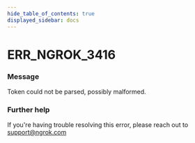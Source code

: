 ```yaml
---
hide_table_of_contents: true
displayed_sidebar: docs
---
```



# ERR_NGROK_3416

### Message

Token could not be parsed, possibly malformed.

### Further help

If you're having trouble resolving this error, please reach out to [support@ngrok.com](mailto:support@ngrok.com?subject=Help%20with%20ERR_NGROK_3416)

<ErrorDetails error="err_ngrok_3416" />

